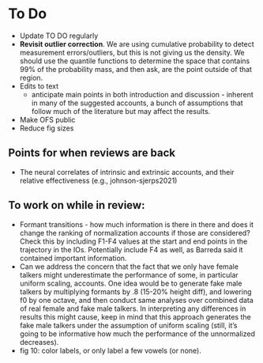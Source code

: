 # To Do

  * Update TO DO regularly
  * **Revisit outlier correction**. We are using cumulative probability to detect measurement errors/outliers, but this is not giving us the density. We should use the quantile functions to determine the space that contains 99% of the probability mass, and then ask, are the point outside of that region.
  * Edits to text
    * anticipate main points in both introduction and discussion - inherent in many of the suggested accounts, a bunch of assumptions that follow much of the literature but may affect the results.
  * Make OFS public
  * Reduce fig sizes
  
## Points for when reviews are back
  * The neural correlates of intrinsic and extrinsic accounts, and their relative effectiveness (e.g., johnson-sjerps2021)

## To work on while in review:
  * Formant transitions - how much information is there in there and does it change the ranking of normalization accounts if those are considered? Check this by including F1-F4 values at the start and end points in the trajectory in the IOs. Potentially include F4 as well, as Barreda said it contained important information.
  * Can we address the concern that the fact that we only have female talkers might underestimate the performance of some, in particular uniform scaling, accounts. One idea would be to generate fake male talkers by multiplying formants by .8 (15-20% height diff), and lowering f0 by one octave, and then conduct same analyses over combined data of real female and fake male talkers. In interpreting any differences in results this might cause, keep in mind that this approach generates the fake male talkers under the assumption of uniform scaling (still, it's going to be informative how much the performance of the unnormalized decreases).
  * fig 10: color labels, or only label a few vowels (or none).
